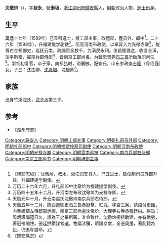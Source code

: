 '''沈儆炌'''（{{bd|1554年||1631年||}}），字'''叔永'''，號'''泰垣'''，[[浙江|浙江]][[湖州府|湖州府]][[歸安縣|歸安縣]]人，[[明朝|明朝]]政治人物、[[進士|進士]]出身。

== 生平 ==
[[萬歷|萬歷]]十七年（1589年）己丑科進士，授工部主事，改禮部，歴员外、郎中<ref>《禮部志稿》：沈儆炌，叔永，浙江归安县人。己丑进士，繇仪制司员外郎升任，升福建提学副使。</ref>。二十六年（1598年），升福建提学副使<ref>万历二十六年六月，升礼部郎中沈儆炌为福建提学副使。</ref>。历官河南布政使，以卓异入为光禄寺卿<ref>万历四十五年十二月，升河南左布政沈儆炌为光禄寺卿。</ref>，旋晋右佥都御史，巡抚云南。疏蠲贡金数千，为滇民永利。值苗猺倡逆，收复全滇，荡平黔蜀，擢南兵部侍郎<ref>天启元年十月，升云南巡抚沈儆炌南京兵部右侍郎。</ref>，晋南京工部尚書。为魏忠贤党[[石三畏|石三畏]]所劾落职闲住<ref>天启五年十二月，陝西道御史石三畏奏挺擊、紅丸、移宮三案，請詔付史館，内參禮部左侍郎[[周炳謨|周炳謨]]、南京工部尚書沈儆炌、大理寺右寺丞[[張廷拱|張廷拱]]。得旨：周炳謨講筵日久，謬為王之采所薦，准令致仕。沈儆炌摉括助建，亦有微勞，著冠帶閑住。張廷拱鑽謀考選，物議沸騰，躋躐京堂，全憑奧援，著削籍為民，仍追奪誥命。</ref>。崇祯初复官，卒于家。南都[[弘|弘]]时，谥襄敏。配查氏，山东参政[[查志隆|查志隆]]（号绍庭）女。子三：沈庄卿、[[沈胤培|沈胤培]]、沈旋卿<ref>《歸安縣志》</ref>。

== 家族 ==
出身竹溪沈氏，[[沈子木|沈子木]]第三子。

==参考==
{{reflist}}
* 《湖州府志》

{{萬曆十七年己丑科殿試金榜}}

{{Authority control}}

{{DEFAULTSORT:Shen沈}}
[[Category:歸安人|Category:歸安人]]
[[Category:明朝工部主事|Category:明朝工部主事]]
[[Category:明朝礼部员外郎|Category:明朝礼部员外郎]]
[[Category:明朝礼部郎中|Category:明朝礼部郎中]]
[[Category:明朝福建按察司副使|Category:明朝福建按察司副使]]
[[Category:明朝河南布政使|Category:明朝河南布政使]]
[[Category:明朝光禄寺卿|Category:明朝光禄寺卿]]
[[Category:明朝雲南巡撫|Category:明朝雲南巡撫]]
[[Category:南京兵部右侍郎|Category:南京兵部右侍郎]]
[[Category:南京工部尚书|Category:南京工部尚书]]
[[Category:明朝禮部主事|Category:明朝禮部主事]]


{{明朝人物小作品}}
